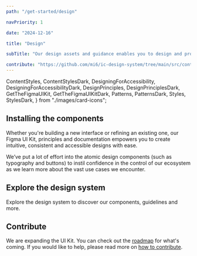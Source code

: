 ```yaml
---
path: "/get-started/design"

navPriority: 1

date: "2024-12-16"

title: "Design"

subTitle: "Our design assets and guidance enables you to design and prototype apps and digital products."

contribute: "https://github.com/mi6/ic-design-system/tree/main/src/content/structured/get-started/design.mdx"
---
```


  ContentStyles,
  ContentStylesDark,
  DesigningForAccessibility,
  DesigningForAccessibilityDark,
  DesignPrinciples,
  DesignPrinciplesDark,
  GetTheFigmaUIKit,
  GetTheFigmaUIKitDark,
  Patterns,
  PatternsDark,
  Styles,
  StylesDark,
} from "./images/card-icons";

## Installing the components

Whether you're building a new interface or refining an existing one, our Figma UI Kit, principles and documentation empowers you to create intuitive, consistent and accessible designs with ease.

We’ve put a lot of effort into the atomic design components (such as typography and buttons) to instil confidence in the control of our ecosystem as we learn more about the vast use cases we encounter.

<div className="get-started-vertical-cards">
  <GetStartedVerticalCard
    heading="Get the Figma UI Kit"
    message="Reusable and flexible Figma components used to design and prototype."
    href="/get-started/design/figma"
    imageSrc={[GetTheFigmaUIKit, GetTheFigmaUIKitDark]}
    imageAlt="The Figma logo"
  />
  <GetStartedVerticalCard
    heading="Designing for accessibility"
    message="Best practices for designing inclusive experiences."
    href="/accessibility/needs/general"
    imageSrc={[DesigningForAccessibility, DesigningForAccessibilityDark]}
    imageAlt="An accessibility icon"
  />
</div>

## Explore the design system

Explore the design system to discover our components, guidelines and more.

<div className="get-started-horizontal-cards">
  <GetStartedHorizontalCard
    heading="Styles"
    message="Create consistent experiences across diverse touchpoints."
    href="/styles"
    imageSrc={[Styles, StylesDark]}
    imageAlt="A h1, h2 and h3 element"
  />
  <GetStartedHorizontalCard
    heading="Principles"
    message="Design principles that drive our ways of working."
    href="/get-started/design/design-principles"
    imageSrc={[DesignPrinciples, DesignPrinciplesDark]}
    imageAlt="A stack of horizontal lines of decreasing thickness"
  />
  <GetStartedHorizontalCard
    heading="Content styles"
    message="Guidelines for inclusive reading and interaction."
    href="/styles/content-style"
    imageSrc={[ContentStyles, ContentStylesDark]}
    imageAlt="A pencil completing the drawing of a square"
  />
  <GetStartedHorizontalCard
    heading="Patterns"
    message="Lower learning curves by using intuitive, expandable patterns. "
    href="/patterns"
    imageSrc={[Patterns, PatternsDark]}
    imageAlt="A collection of elements on a page"
  />
</div>

## Contribute

We are expanding the UI Kit. You can check out the [roadmap](/community/roadmap) for what's coming. If you would like to help, please read more on [how to contribute](/community).
